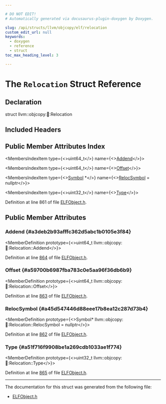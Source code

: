 ```yaml
---

# DO NOT EDIT!
# Automatically generated via docusaurus-plugin-doxygen by Doxygen.

slug: /api/structs/llvm/objcopy/elf/relocation
custom_edit_url: null
keywords:
  - doxygen
  - reference
  - struct
toc_max_heading_level: 3

---
```





# The `Relocation` Struct Reference

<DoxygenPage pluginConfig={pluginConfig}>



## Declaration

<CodeBlock>struct llvm::objcopy::elf::Relocation</CodeBlock>

## Included Headers

<IncludesList>
<IncludesListItem
  filePath="ObjCopy/ELF/ELFObject.h"
  permalink="/docs/api/files/lib/lib/objcopy/lib/objcopy/elf/elfobject-h"
  isLocal="true" />
</IncludesList>

## Public Member Attributes Index

<MembersIndex>

<MembersIndexItem
  type={<>uint64&#95;t</>}
  name={<><a href="#a3deb2b93afffc362d5abc1b0105e3f84">Addend</a></>}>
</MembersIndexItem>

<MembersIndexItem
  type={<>uint64&#95;t</>}
  name={<><a href="#a59700b6987fba783c0e5aa96f36db6b9">Offset</a></>}>
</MembersIndexItem>

<MembersIndexItem
  type={<><a href="/docs/api/structs/llvm/objcopy/elf/symbol">Symbol</a> &#42;</>}
  name={<><a href="#a45d547446d88eee17b8ea12c287d73b4">RelocSymbol</a> = nullptr</>}>
</MembersIndexItem>

<MembersIndexItem
  type={<>uint32&#95;t</>}
  name={<><a href="#a51f716f9908be1a269cdb1033ae1f774">Type</a></>}>
</MembersIndexItem>

</MembersIndex>


Definition at line 861 of file <a href="/docs/api/files/lib/lib/objcopy/lib/objcopy/elf/elfobject-h">ELFObject.h</a>.

<SectionDefinition>

## Public Member Attributes

### Addend {#a3deb2b93afffc362d5abc1b0105e3f84}

<MemberDefinition
  prototype={<>uint64&#95;t llvm::objcopy::elf::Relocation::Addend</>}>

Definition at line <a href="/docs/api/files/lib/lib/objcopy/lib/objcopy/elf/elfobject-h/#l00864">864</a> of file <a href="/docs/api/files/lib/lib/objcopy/lib/objcopy/elf/elfobject-h">ELFObject.h</a>.
</MemberDefinition>

### Offset {#a59700b6987fba783c0e5aa96f36db6b9}

<MemberDefinition
  prototype={<>uint64&#95;t llvm::objcopy::elf::Relocation::Offset</>}>

Definition at line <a href="/docs/api/files/lib/lib/objcopy/lib/objcopy/elf/elfobject-h/#l00863">863</a> of file <a href="/docs/api/files/lib/lib/objcopy/lib/objcopy/elf/elfobject-h">ELFObject.h</a>.
</MemberDefinition>

### RelocSymbol {#a45d547446d88eee17b8ea12c287d73b4}

<MemberDefinition
  prototype={<>Symbol&#42; llvm::objcopy::elf::Relocation::RelocSymbol = nullptr</>}>

Definition at line <a href="/docs/api/files/lib/lib/objcopy/lib/objcopy/elf/elfobject-h/#l00862">862</a> of file <a href="/docs/api/files/lib/lib/objcopy/lib/objcopy/elf/elfobject-h">ELFObject.h</a>.
</MemberDefinition>

### Type {#a51f716f9908be1a269cdb1033ae1f774}

<MemberDefinition
  prototype={<>uint32&#95;t llvm::objcopy::elf::Relocation::Type</>}>

Definition at line <a href="/docs/api/files/lib/lib/objcopy/lib/objcopy/elf/elfobject-h/#l00865">865</a> of file <a href="/docs/api/files/lib/lib/objcopy/lib/objcopy/elf/elfobject-h">ELFObject.h</a>.
</MemberDefinition>

</SectionDefinition>

<hr/>

The documentation for this struct was generated from the following file:

<ul>
<li><a href="/docs/api/files/lib/lib/objcopy/lib/objcopy/elf/elfobject-h">ELFObject.h</a></li>
</ul>

</DoxygenPage>
